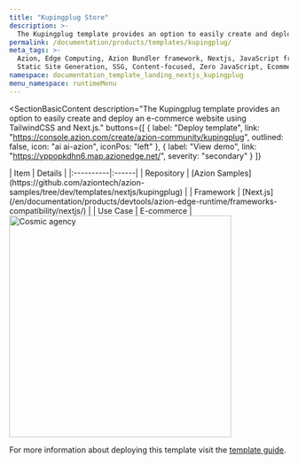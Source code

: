 ```yaml
---
title: "Kupingplug Store"
description: >-
  The Kupingplug template provides an option to easily create and deploy an e-commerce website using TailwindCSS and Next.js.
permalink: /documentation/products/templates/kupingplug/
meta_tags: >-
  Azion, Edge Computing, Azion Bundler framework, Nextjs, JavaScript frameworks,
  Static Site Generation, SSG, Content-focused, Zero JavaScript, Ecommerce, store
namespace: documentation_template_landing_nextjs_kupingplug
menu_namespace: runtimeMenu
---
```



<SectionBasicContent
  description="The Kupingplug template provides an option to easily create and deploy an e-commerce website using TailwindCSS and Next.js."
  buttons={[
    { label: "Deploy template", link: "https://console.azion.com/create/azion-community/kupingplug", outlined: false, icon: "ai ai-azion", iconPos: "left" },
    { label: "View demo", link: "https://vppopkdhn6.map.azionedge.net/", severity: "secondary" }
  ]}
>
  <Fragment slot="content">
    <div style="flex: 1; min-width: 300px;">
      | Item | Details |
      |:----------|:------|
      | Repository | [Azion Samples](https://github.com/aziontech/azion-samples/tree/dev/templates/nextjs/kupingplug) |
      | Framework | [Next.js](/en/documentation/products/devtools/azion-edge-runtime/frameworks-compatibility/nextjs/) |
      | Use Case | E-commerce |
    </div>
    <div style="display: flex; justify-content: center; align-items: center; flex: 1;">
      <img src="/assets/docs/images/uploads/template-showcase/nextjs/kupingplug.png" width="400" alt="Cosmic agency" style="min-width: 100%; max-width: 100%; height: auto;" />
    </div>
  </Fragment>
</SectionBasicContent>

For more information about deploying this template visit the [template guide](/en/documentation/products/guides/next-js-ecommerce-collection/).